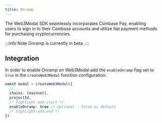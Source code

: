 ```yaml
---
title: Onramp
---
```


The Web3Modal SDK seamlessly incorporates Coinbase Pay, enabling users to sign in to their Coinbase accounts and utilize fiat payment methods for purchasing cryptocurrencies.

:::info Note
Onramp is currently in beta.
:::

## Integration

In order to enable Onramp on Web3Modal add the `enableOnramp` flag set to `true` in the `createWeb3Modal` function configuration.

```ts
const modal = createWeb3Modal({
  //...
  chains: [mainnet],
  projectId,
  /* highlight-add-start */
  enableOnramp: true // Optional - false as default
  /* highlight-add-end */
})
```
